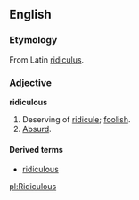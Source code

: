 ==English==
===Etymology===
From Latin [[ridiculus]].

===Adjective===
'''ridiculous'''
# Deserving of [[ridicule]]; [[foolish]].
# [[Absurd]].

====Derived terms====
*[[ridiculous]]

[[pl:Ridiculous]]